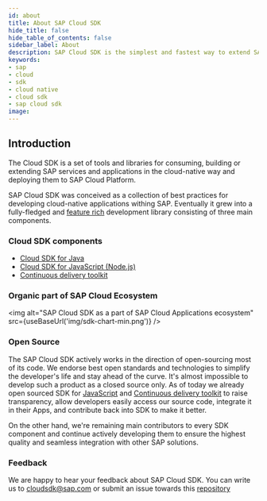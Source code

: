 ```yaml
---
id: about
title: About SAP Cloud SDK
hide_title: false
hide_table_of_contents: false
sidebar_label: About
description: SAP Cloud SDK is the simplest and fastest way to extend SAP services and applications in the cloud.
keywords:
- sap
- cloud
- sdk
- cloud native
- cloud sdk
- sap cloud sdk
image:
---
```


<!--
:::success Cloud SDK customer survey
Please, take our [survey](https://sapinsights.eu.qualtrics.com/jfe/form/SV_0pUmWpCadpoLhyZ) to help future development of Cloud SDK. Thanks in advance for valuable feedback!
:::
-->


## Introduction ##
The Cloud SDK is a set of tools and libraries for consuming, building or extending SAP services and applications in the
cloud-native way and deploying them to SAP Cloud Platform.

SAP Cloud SDK was conceived as a collection of best practices for developing cloud-native applications withing SAP. Eventually
it grew into a fully-fledged and [feature rich](key-features ) development library consisting of three main components.

### Cloud SDK components ###

- [Cloud SDK for Java](../java/introduction )
- [Cloud SDK for JavaScript (Node.js)](../js/introduction )
- [Continuous delivery toolkit](../devops/getting-started )

### Organic part of SAP Cloud Ecosystem ###

<img alt="SAP Cloud SDK as a part of SAP Cloud Applications ecosystem" src={useBaseUrl('img/sdk-chart-min.png')} />

### Open Source ###
The SAP Cloud SDK actively works in the direction of open-sourcing most of its code. We endorse best open standards and
technologies to simplify the developer's life and stay ahead of the curve. It's almost impossible to develop such a product
as a closed source only. As of today we already open sourced SDK for [JavaScript](https://github.com/SAP/cloud-sdk ) and
[Continuous delivery toolkit](https://github.com/SAP/cloud-s4-sdk-pipeline )  to raise transparency, allow developers easily access our source code,
integrate it in their Apps, and contribute back into SDK to make it better.

On the other hand, we're remaining main contributors to every SDK component and continue actively developing them to
ensure the highest quality and seamless integration with other SAP solutions.

### Feedback ###
We are happy to hear your feedback about SAP Cloud SDK. You can write us to cloudsdk@sap.com or submit an issue
towards this [repository](https://github.com/SAP/cloud-sdk/issues)
